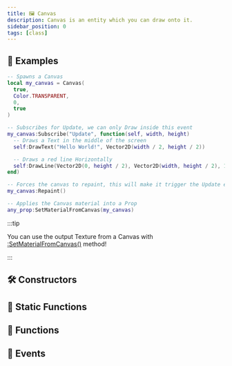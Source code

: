 ```yaml
---
title: 🖼️ Canvas
description: Canvas is an entity which you can draw onto it.
sidebar_position: 0
tags: [class]
---
```


<HeaderDeclaration type="Class" name="Canvas" />


## 🎒 Examples

```lua title=Client/Index.lua
-- Spawns a Canvas
local my_canvas = Canvas(
  true,
  Color.TRANSPARENT,
  0,
  true
)

-- Subscribes for Update, we can only Draw inside this event
my_canvas:Subscribe("Update", function(self, width, height)
  -- Draws a Text in the middle of the screen
  self:DrawText("Hello World!", Vector2D(width / 2, height / 2))

  -- Draws a red line Horizontally
  self:DrawLine(Vector2D(0, height / 2), Vector2D(width, height / 2), 10, Color.RED)
end)

-- Forces the canvas to repaint, this will make it trigger the Update event
my_canvas:Repaint()

-- Applies the Canvas material into a Prop
any_prop:SetMaterialFromCanvas(my_canvas)
```

:::tip

You can use the output Texture from a Canvas with [:SetMaterialFromCanvas()](/scripting-reference/classes/base-classes/paintable.mdx#setmaterialfromcanvas) method!

:::


## 🛠 Constructors

<ConstructorDeclaration type="Class" name="Canvas" />


## 🗿 Static Functions

<StaticFunctionsDeclaration type="Class" name="Canvas" />


## 🦠 Functions

<FunctionsDeclaration type="Class" name="Canvas" />


## 🚀 Events

<EventsDeclaration type="Class" name="Canvas" />
